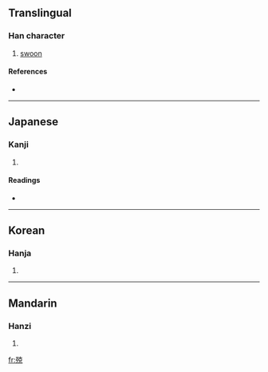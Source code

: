 ==Translingual==

===Han character===
{{Han char|rn=78|rad=歹|as=07|sn=11|four=1421<sub>6</sub>|canj=一弓十口山 (MNJRU)}}

# [[swoon]]

====References====
* {{Han ref|kx=0581.090|dkj=16476|dj=0973.190|hdz=21387.080|uh=6B91|ud=27537|bh=D5DA|bd=54746}}

----

==Japanese==

===Kanji===
{{ja-kanji|grade=|rs=歹07}}

# {{defn|Japanese}}

====Readings====
* {{ja-readings|on=[[きょう]] (kyō)|kun=[[しにかかる]] (shinikakaru)}}

----

==Korean==

===Hanja===
{{ko-hanja|hangeul=긍|eumhun=|rv=geung|mr=kŭng|y=kung}}

# {{defn|Korean}}

----

==Mandarin==

===Hanzi===
{{cmn-hanzi|pin=[[qíng]] ([[qing2]])|wg=ch'ing<sup>2</sup>}}

# {{defn|Mandarin}}

[[fr:殑]]